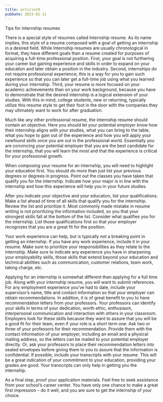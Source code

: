 ```yaml
---
title: article19
pubDate: 2023-01-11
---
```


Tips for internship resumes

There is a special style of resumes called Internship resume. As its name implies, this style of a resume composed with a goal of getting an internship in a desired field. While Internship resumes are usually chronological in format, they have different goals than a resume created for purposes of acquiring a full-time professional position. First, your goal is not furthering your career but gaining experience and skills in order to expand on your education and later obtain a position in the industry. Second, internships do not require professional experience; this is a way for you to gain such experience so that you can later get a full-time job using what you learned during your internship. Third, your resume is more focused on your academic achievements than on your work background, because you have to demonstrate that the desired internship is a logical extension of your studies. With this in mind, college students, new or returning, typically utilize this resume style to get their foot in the door with the companies they may ultimately want to work for after graduation. 

Much like any other professional resume, the internship resume should contain an objective. Here you should let your potential employer know how their internship aligns with your studies, what you can bring to the table, what you hope to gain out of the experience and how you will apply your newfound skills once you are out in the professional world. Essentially you are convincing your potential employer that you are the best candidate for the internship, that you will learn the most and that the experience is critical for your professional growth. 

When composing your resume for an internship, you will need to highlight your education first. You should do more than just list your previous degrees or degrees in progress. Point out the classes you have taken that qualify you for the internship. Indicate how your major is in line with the internship and how this experience will help you in your future studies. 

After you indicate your objective and your education, list your qualifications. Make a list ahead of time of all skills that qualify you for the internship. Review the list and prioritize it. Most commonly made mistake in resume writing is not prioritizing the information included, so you that your strongest skills fall at the bottom of the list. Consider what qualifies you for the internship. List those qualifications first so that your employer recognizes that you are a great fit for the position. 

Your work experience can help, but is typically not a breaking point in getting an internship. If you have any work experience, include it in your resume. Make sure to prioritize your responsibilities as they relate to the internship. Make sure to indicate any experience you have in sharpening your employability skills, those skills that extend beyond your education and technical abilities such as communication, customer relations, team work, taking charge, etc.

Applying for an internship is somewhat different than applying for a full time job. Along with your internship resume, you will want to submit references. For any employment experience you’ve had to date, include your supervisor’s name, title and contact information so that your employer can obtain recommendations. In addition, it is of great benefit to you to have recommendation letters from your professors. Your professors can identify your skills in terms of your dedication, worth ethic, enthusiasm, interpersonal communication and interaction with others in your classroom. Employers look for these skills because they want to assure that you will be a good fit for their team, even if your role is a short term one. Ask two or three of your professors for their recommendation. Provide them with the contact information of your employer, including an email and a physical mailing address, so the letters can be mailed to your potential employer directly. Or, ask your professors to place their recommendation letters into sealed envelopes before giving them to you to assure that the information is confidential. If possible, include your transcripts with your resume. This will be a great indication of your commitment to your education, providing your grades are good. Your transcripts can only help in getting you the internship. 

As a final step, proof your application materials. Feel free to seek assistance from your school’s career center. You have only one chance to make a great first impression – do it well, and you are sure to get the internship of your choice.